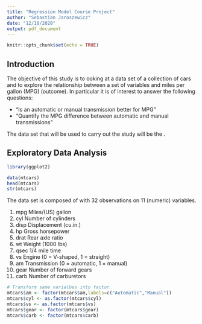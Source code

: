 ---
title: "Regression Model Course Project"
author: "Sebastian Jaroszewicz"
date: "12/10/2020"
output: pdf_document
---

```{r setup, include=FALSE}
knitr::opts_chunk$set(echo = TRUE)
```

## Introduction

The objective of this study is to ooking at a data set of a collection of cars and to explore the relationship between a set of variables and miles per gallon (MPG) (outcome). In particular it is of interest to answer the following questions:

* “Is an automatic or manual transmission better for MPG”
* "Quantify the MPG difference between automatic and manual transmissions"

The data set that will be used to carry out the study will be the \textcolor{red}{mtcars}.

## Exploratory Data Analysis

```{r analysis}
library(ggplot2)

data(mtcars)
head(mtcars)
str(mtcars)
```
The data set is composed of with 32 observations on 11 (numeric) variables.

1.	mpg	Miles/(US) gallon
2.	cyl	Number of cylinders
3.	disp	Displacement (cu.in.)
4.	hp	Gross horsepower
5.	drat	Rear axle ratio
6.	wt	Weight (1000 lbs)
7.	qsec	1/4 mile time
8.	vs	Engine (0 = V-shaped, 1 = straight)
9.	am	Transmission (0 = automatic, 1 = manual)
10.	gear	Number of forward gears
11.	carb	Number of carburetors

```{r factors}
# Transform same varialbes into factor
mtcars$am <- factor(mtcars$am,labels=c("Automatic","Manual"))
mtcars$cyl <- as.factor(mtcars$cyl)
mtcars$vs <- as.factor(mtcars$vs)
mtcars$gear <- factor(mtcars$gear)
mtcars$carb <- factor(mtcars$carb)
```


